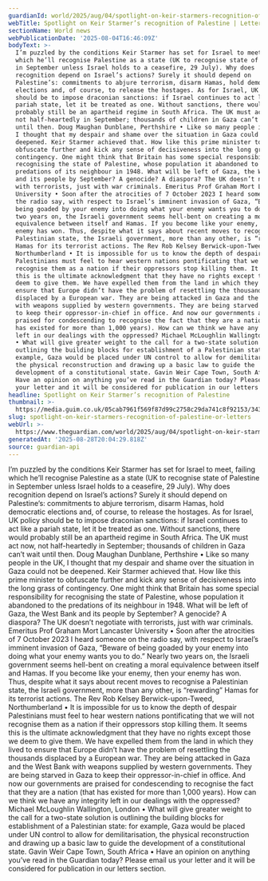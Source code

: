```yaml
---
guardianId: world/2025/aug/04/spotlight-on-keir-starmers-recognition-of-palestine
webTitle: Spotlight on Keir Starmer’s recognition of Palestine | Letters
sectionName: World news
webPublicationDate: '2025-08-04T16:46:09Z'
bodyText: >-
  I’m puzzled by the conditions Keir Starmer has set for Israel to meet, failing
  which he’ll recognise Palestine as a state (UK to recognise state of Palestine
  in September unless Israel holds to a ceasefire, 29 July). Why does
  recognition depend on Israel’s actions? Surely it should depend on
  Palestine’s: commitments to abjure terrorism, disarm Hamas, hold democratic
  elections and, of course, to release the hostages. As for Israel, UK policy
  should be to impose draconian sanctions: if Israel continues to act like a
  pariah state, let it be treated as one. Without sanctions, there would
  probably still be an apartheid regime in South Africa. The UK must act now,
  not half-heartedly in September; thousands of children in Gaza can’t wait
  until then. Doug Maughan Dunblane, Perthshire • Like so many people in the UK,
  I thought that my despair and shame over the situation in Gaza could not be
  deepened. Keir Starmer achieved that. How like this prime minister to
  obfuscate further and kick any sense of decisiveness into the long grass of
  contingency. One might think that Britain has some special responsibility for
  recognising the state of Palestine, whose population it abandoned to the
  predations of its neighbour in 1948. What will be left of Gaza, the West Bank
  and its people by September? A genocide? A diaspora? The UK doesn’t negotiate
  with terrorists, just with war criminals. Emeritus Prof Graham Mort Lancaster
  University • Soon after the atrocities of 7 October 2023 I heard someone on
  the radio say, with respect to Israel’s imminent invasion of Gaza, “Beware of
  being goaded by your enemy into doing what your enemy wants you to do.” Nearly
  two years on, the Israeli government seems hell-bent on creating a moral
  equivalence between itself and Hamas. If you become like your enemy, then your
  enemy has won. Thus, despite what it says about recent moves to recognise a
  Palestinian state, the Israeli government, more than any other, is “rewarding”
  Hamas for its terrorist actions. The Rev Rob Kelsey Berwick-upon-Tweed,
  Northumberland • It is impossible for us to know the depth of despair
  Palestinians must feel to hear western nations pontificating that we will not
  recognise them as a nation if their oppressors stop killing them. It seems
  this is the ultimate acknowledgment that they have no rights except those we
  deem to give them. We have expelled them from the land in which they lived to
  ensure that Europe didn’t have the problem of resettling the thousands
  displaced by a European war. They are being attacked in Gaza and the West Bank
  with weapons supplied by western governments. They are being starved in Gaza
  to keep their oppressor-in-chief in office. And now our governments are
  praised for condescending to recognise the fact that they are a nation (that
  has existed for more than 1,000 years). How can we think we have any integrity
  left in our dealings with the oppressed? Michael McLoughlin Wallington, London
  • What will give greater weight to the call for a two-state solution is
  outlining the building blocks for establishment of a Palestinian state: for
  example, Gaza would be placed under UN control to allow for demilitarisation,
  the physical reconstruction and drawing up a basic law to guide the
  development of a constitutional state. Gavin Weir Cape Town, South Africa •
  Have an opinion on anything you’ve read in the Guardian today? Please email us
  your letter and it will be considered for publication in our letters section.
headline: Spotlight on Keir Starmer’s recognition of Palestine
thumbnail: >-
  https://media.guim.co.uk/05cab7961f569f87d99c2758c29da741c8f92153/343_227_6269_5016/500.jpg
slug: spotlight-on-keir-starmers-recognition-of-palestine-or-letters
webUrl: >-
  https://www.theguardian.com/world/2025/aug/04/spotlight-on-keir-starmers-recognition-of-palestine
generatedAt: '2025-08-28T20:04:29.818Z'
source: guardian-api
---
```

I’m puzzled by the conditions Keir Starmer has set for Israel to meet, failing which he’ll recognise Palestine as a state (UK to recognise state of Palestine in September unless Israel holds to a ceasefire, 29 July). Why does recognition depend on Israel’s actions? Surely it should depend on Palestine’s: commitments to abjure terrorism, disarm Hamas, hold democratic elections and, of course, to release the hostages. As for Israel, UK policy should be to impose draconian sanctions: if Israel continues to act like a pariah state, let it be treated as one. Without sanctions, there would probably still be an apartheid regime in South Africa. The UK must act now, not half-heartedly in September; thousands of children in Gaza can’t wait until then. Doug Maughan Dunblane, Perthshire • Like so many people in the UK, I thought that my despair and shame over the situation in Gaza could not be deepened. Keir Starmer achieved that. How like this prime minister to obfuscate further and kick any sense of decisiveness into the long grass of contingency. One might think that Britain has some special responsibility for recognising the state of Palestine, whose population it abandoned to the predations of its neighbour in 1948. What will be left of Gaza, the West Bank and its people by September? A genocide? A diaspora? The UK doesn’t negotiate with terrorists, just with war criminals. Emeritus Prof Graham Mort Lancaster University • Soon after the atrocities of 7 October 2023 I heard someone on the radio say, with respect to Israel’s imminent invasion of Gaza, “Beware of being goaded by your enemy into doing what your enemy wants you to do.” Nearly two years on, the Israeli government seems hell-bent on creating a moral equivalence between itself and Hamas. If you become like your enemy, then your enemy has won. Thus, despite what it says about recent moves to recognise a Palestinian state, the Israeli government, more than any other, is “rewarding” Hamas for its terrorist actions. The Rev Rob Kelsey Berwick-upon-Tweed, Northumberland • It is impossible for us to know the depth of despair Palestinians must feel to hear western nations pontificating that we will not recognise them as a nation if their oppressors stop killing them. It seems this is the ultimate acknowledgment that they have no rights except those we deem to give them. We have expelled them from the land in which they lived to ensure that Europe didn’t have the problem of resettling the thousands displaced by a European war. They are being attacked in Gaza and the West Bank with weapons supplied by western governments. They are being starved in Gaza to keep their oppressor-in-chief in office. And now our governments are praised for condescending to recognise the fact that they are a nation (that has existed for more than 1,000 years). How can we think we have any integrity left in our dealings with the oppressed? Michael McLoughlin Wallington, London • What will give greater weight to the call for a two-state solution is outlining the building blocks for establishment of a Palestinian state: for example, Gaza would be placed under UN control to allow for demilitarisation, the physical reconstruction and drawing up a basic law to guide the development of a constitutional state. Gavin Weir Cape Town, South Africa • Have an opinion on anything you’ve read in the Guardian today? Please email us your letter and it will be considered for publication in our letters section.
